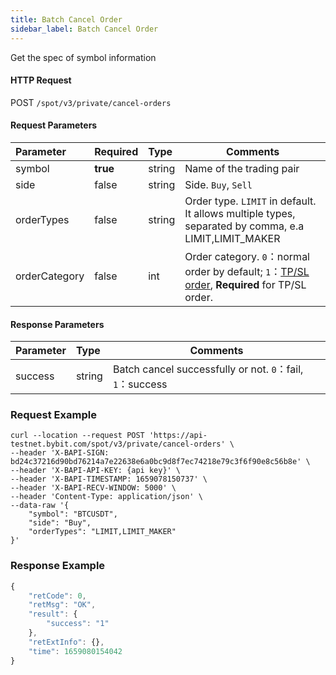 ```yaml
---
title: Batch Cancel Order
sidebar_label: Batch Cancel Order
---
```


Get the spec of symbol information

#### HTTP Request
POST <code>/spot/v3/private/cancel-orders</code>

#### Request Parameters
| Parameter | Required | Type | Comments|
|:----- |:-------|:-----|------ |
| symbol                | <b>true</b>         | string          | Name of the trading pair      |
| side                  | false               | string          | Side. <code>Buy</code>, <code>Sell</code> |
| orderTypes            | false               | string          | Order type. <code>LIMIT</code> in default. It allows multiple types, separated by comma, e.a LIMIT,LIMIT_MAKER |
| orderCategory        | false               | int             | Order category. <code>0</code>：normal order by default; <code>1</code>：<a href="https://www.bybit.com/en-US/help-center/bybitHC_Article?language=us_EN&id=000001736">TP/SL order</a>, <b>Required</b> for TP/SL order.    |

#### Response Parameters
| Parameter | Type | Comments|
|:----- |:-----|----- |
| success              | string          | Batch cancel successfully or not. <code>0</code>：fail, <code>1</code>：success     |

### Request Example

<Tabs>
<TabItem value="console" label="Console">

```http
curl --location --request POST 'https://api-testnet.bybit.com/spot/v3/private/cancel-orders' \
--header 'X-BAPI-SIGN: bd24c37216d90bd76214a7e22638e6a0bc9d8f7ec74218e79c3f6f90e8c56b8e' \
--header 'X-BAPI-API-KEY: {api key}' \
--header 'X-BAPI-TIMESTAMP: 1659078150737' \
--header 'X-BAPI-RECV-WINDOW: 5000' \
--header 'Content-Type: application/json' \
--data-raw '{
    "symbol": "BTCUSDT",
    "side": "Buy",
    "orderTypes": "LIMIT,LIMIT_MAKER"
}'
```

</TabItem>
</Tabs>

### Response Example

```javascript
{
    "retCode": 0,
    "retMsg": "OK",
    "result": {
        "success": "1"
    },
    "retExtInfo": {},
    "time": 1659080154042
}
```
